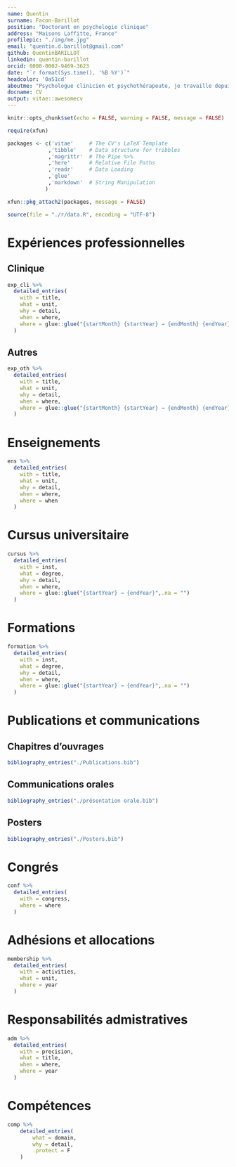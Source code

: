 ```yaml
---
name: Quentin
surname: Facon-Barillot
position: "Doctorant en psychologie clinique"
address: "Maisons Laffitte, France"
profilepic: "./img/me.jpg"
email: "quentin.d.barillot@gmail.com"
github: QuentinBARILLOT
linkedin: quentin-barillot
orcid: 0000-0002-9469-3623
date: "`r format(Sys.time(), '%B %Y')`"
headcolor: '0a51cd'
aboutme: "Psychologue clinicien et psychothérapeute, je travaille depuis plus de deux ans sur mon doctorat en psychologie clinique sur la santé mentale des étudiants sous la direction de Lucia Romo et de Yannick Morvan."
docname: CV
output: vitae::awesomecv
---
```


```r
knitr::opts_chunk$set(echo = FALSE, warning = FALSE, message = FALSE)

require(xfun)

packages <- c('vitae'     # The CV's LaTeX Template
             ,'tibble'    # Data structure for tribbles
             ,'magrittr'  # The Pipe %>%
             ,'here'      # Relative File Paths
             ,'readr'     # Data Loading
             ,'glue'
             ,'markdown'  # String Manipulation
            )

xfun::pkg_attach2(packages, message = FALSE)

source(file = "./r/data.R", encoding = "UTF-8")

```

# Expériences professionnelles

## Clinique

```r

exp_cli %>%
  detailed_entries(
    with = title,
    what = unit,
    why = detail,
    when = where,
    where = glue::glue("{startMonth} {startYear} → {endMonth} {endYear}",.na = "")
  )

```

## Autres

```r

exp_oth %>%
  detailed_entries(
    with = title,
    what = unit,
    why = detail,
    when = where,
    where = glue::glue("{startMonth} {startYear} → {endMonth} {endYear}",.na = "")
  )

```

# Enseignements

```r

ens %>%
  detailed_entries(
    with = title,
    what = unit,
    why = detail,
    when = where,
    where = when
  )

```

\newpage
# Cursus universitaire

```r

cursus %>%
  detailed_entries(
    with = inst,
    what = degree,
    why = detail,
    when = where,
    where = glue::glue("{startYear} → {endYear}",.na = "")
  )

```

# Formations

```r

formation %>%
  detailed_entries(
    with = inst,
    what = degree,
    why = detail,
    when = where,
    where = glue::glue("{startYear} → {endYear}",.na = "")
  )

```

# Publications et communications

## Chapitres d'ouvrages

```r

bibliography_entries("./Publications.bib")
```

## Communications orales

```r

bibliography_entries("./présentation orale.bib")
```

## Posters

```r

bibliography_entries("./Posters.bib")

```

\newpage
# Congrés

```r

conf %>%
  detailed_entries(
    with = congress,
    where = where
  )

```

# Adhésions et allocations

```r

membership %>%
  detailed_entries(
    with = activities,
    what = unit,
    where = year
  )

```

# Responsabilités admistratives

```r

adm %>%
  detailed_entries(
    with = precision,
    what = title,
    when = where,
    where = year
  )

```

# Compétences

```r

comp %>%
    detailed_entries(
        what = domain,
        why = detail,
        .protect = F
    )
```
